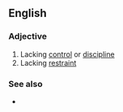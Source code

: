 ==English==

===Adjective===
{{en-adj}}

# Lacking [[control]] or [[discipline]]
# Lacking [[restraint]]

===See also===
* {{l|en|ungovernable}}